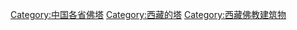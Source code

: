 [[Category:中国各省佛塔|Category:中国各省佛塔]]
[[Category:西藏的塔|Category:西藏的塔]]
[[Category:西藏佛教建筑物|Category:西藏佛教建筑物]]
